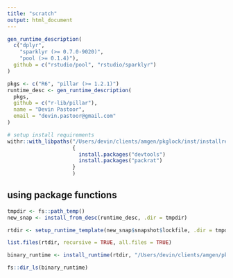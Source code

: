 ```yaml
---
title: "scratch"
output: html_document
---
```


```r
gen_runtime_description(
  c("dplyr", 
    "sparklyr (>= 0.7.0-9020)", 
    "pool (>= 0.1.4)"),
  github = c("rstudio/pool", "rstudio/sparklyr")
)
```


```r
pkgs <- c("R6", "pillar (>= 1.2.1)")
runtime_desc <- gen_runtime_description(
  pkgs,
  github = c("r-lib/pillar"),
  name = "Devin Pastoor",
  email = "devin.pastoor@gmail.com"
)
```



```r
# setup install requirements
withr::with_libpaths("/Users/devin/clients/amgen/pkglock/inst/installreq",
                     {
                       install.packages("devtools")
                       install.packages("packrat")
                     }
                     )
```


## using package functions

```r
tmpdir <- fs::path_temp()
new_snap <- install_from_desc(runtime_desc, .dir = tmpdir)

rtdir <- setup_runtime_template(new_snap$snapshot$lockfile, .dir = tmpdir)
```

```r
list.files(rtdir, recursive = TRUE, all.files = TRUE)
```

```r
binary_runtime <- install_runtime(rtdir, "/Users/devin/clients/amgen/pkglock/inst/installreq")
```


```r
fs::dir_ls(binary_runtime)
```










